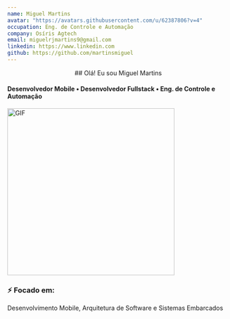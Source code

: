 ```yaml
---
name: Miguel Martins
avatar: "https://avatars.githubusercontent.com/u/62387806?v=4"
occupation: Eng. de Controle e Automação
company: Osíris Agtech
email: miguelrjmartins9@gmail.com
linkedin: https://www.linkedin.com
github: https://github.com/martinsmiguel
---
```


<p align="center">
## Olá! Eu sou Miguel Martins

#### Desenvolvedor Mobile • Desenvolvedor Fullstack • Eng. de Controle e Automação

<img alt="GIF"  width="380px" src="https://media.giphy.com/media/836HiJc7pgzy8iNXCn/giphy.gif" />

### ⚡ Focado em:
Desenvolvimento Mobile, Arquitetura de Software e Sistemas Embarcados
</p>